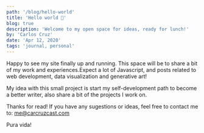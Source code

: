 ```yaml
---
path: '/blog/hello-world'
title: 'Hello world 🚀'
blog: true
description: 'Welcome to my open space for ideas, ready for lunch!'
by: 'Carlos Cruz'
date: 'Apr 12, 2020'
tags: 'journal, personal'
---
```


Happy to see my site finally up and running. This space will be to share a bit of my work and experiences.Expect a lot of Javascript, and posts related to web development, data visualization and generative art!

My idea with this small project is start my self-development path to become a better writer, also share a bit of the projects I work on.

Thanks for read! If you have any sugestions or ideas, feel free to contact me to: me@carcruzcast.com

Pura vida!
